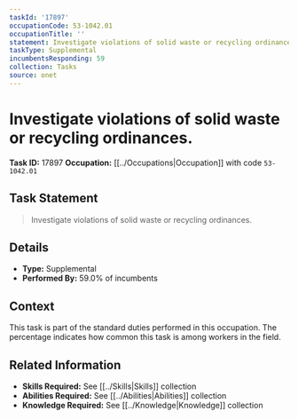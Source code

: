 ```yaml
---
taskId: '17897'
occupationCode: 53-1042.01
occupationTitle: ''
statement: Investigate violations of solid waste or recycling ordinances.
taskType: Supplemental
incumbentsResponding: 59
collection: Tasks
source: onet
---
```

# Investigate violations of solid waste or recycling ordinances.

**Task ID:** 17897
**Occupation:** [[../Occupations|Occupation]] with code `53-1042.01`

## Task Statement

> Investigate violations of solid waste or recycling ordinances.

## Details

- **Type:** Supplemental
- **Performed By:** 59.0% of incumbents

## Context

This task is part of the standard duties performed in this occupation. The percentage indicates how common this task is among workers in the field.

## Related Information

- **Skills Required:** See [[../Skills|Skills]] collection
- **Abilities Required:** See [[../Abilities|Abilities]] collection
- **Knowledge Required:** See [[../Knowledge|Knowledge]] collection
